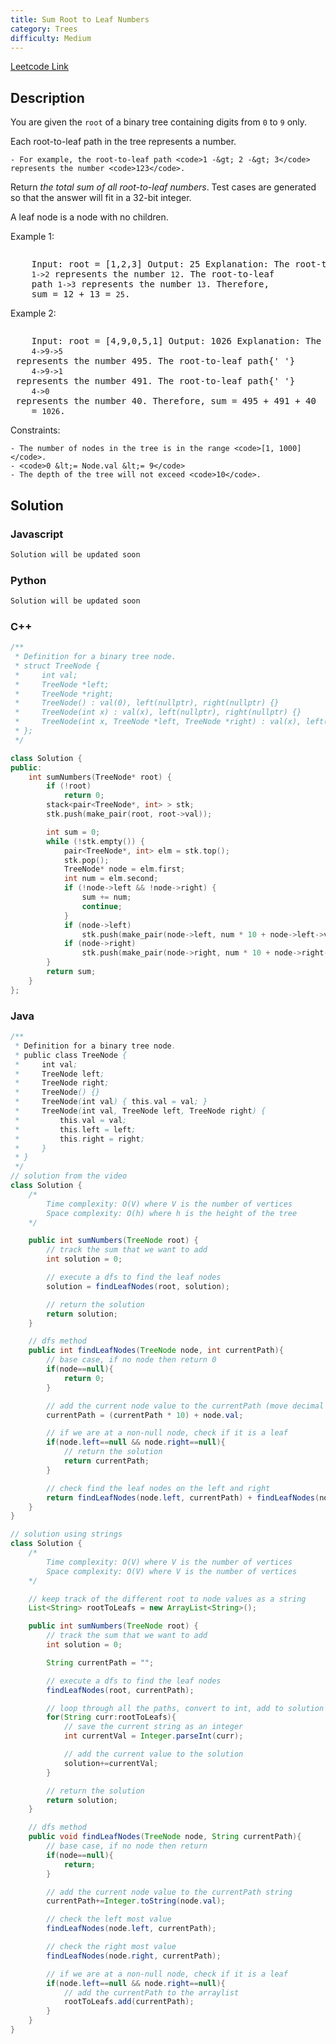 ```yaml
---
title: Sum Root to Leaf Numbers
category: Trees
difficulty: Medium
---
```


<Callout>

[Leetcode Link](https://leetcode.com/problems/sum-root-to-leaf-numbers)

</Callout>

## Description

You are given the <code>root</code> of a binary tree containing digits from <code>0</code> to <code>9</code> only.

Each root-to-leaf path in the tree represents a number.

    - For example, the root-to-leaf path <code>1 -&gt; 2 -&gt; 3</code> represents the number <code>123</code>.

Return _the total sum of all root-to-leaf numbers_. Test cases are generated so that the answer will fit in a 32-bit integer.

A leaf node is a node with no children.

Example 1:

<Image
	alt=""
	src="https://assets.leetcode.com/uploads/2021/02/19/num1tree.jpg"
	width={212}
	height={182}
/>
<br />
<pre className="overflow-x-auto">
	Input: root = [1,2,3] Output: 25 Explanation: The root-to-leaf path{' '}
	<code>1-&gt;2</code> represents the number <code>12</code>. The root-to-leaf
	path <code>1-&gt;3</code> represents the number <code>13</code>. Therefore,
	sum = 12 + 13 = <code>25</code>.
</pre>

Example 2:

<Image
	alt=""
	src="https://assets.leetcode.com/uploads/2021/02/19/num2tree.jpg"
	width={292}
	height={302}
/>
<br />
<pre className="overflow-x-auto">
	Input: root = [4,9,0,5,1] Output: 1026 Explanation: The root-to-leaf path{' '}
	<code>4-&gt;9-&gt;5</code> represents the number 495. The root-to-leaf path{' '}
	<code>4-&gt;9-&gt;1</code> represents the number 491. The root-to-leaf path{' '}
	<code>4-&gt;0</code> represents the number 40. Therefore, sum = 495 + 491 + 40
	= <code>1026</code>.
</pre>

Constraints:

    - The number of nodes in the tree is in the range <code>[1, 1000]</code>.
    - <code>0 &lt;= Node.val &lt;= 9</code>
    - The depth of the tree will not exceed <code>10</code>.

## Solution

### Javascript

```javascript
Solution will be updated soon
```

### Python

```python
Solution will be updated soon
```

### C++

```cpp
/**
 * Definition for a binary tree node.
 * struct TreeNode {
 *     int val;
 *     TreeNode *left;
 *     TreeNode *right;
 *     TreeNode() : val(0), left(nullptr), right(nullptr) {}
 *     TreeNode(int x) : val(x), left(nullptr), right(nullptr) {}
 *     TreeNode(int x, TreeNode *left, TreeNode *right) : val(x), left(left), right(right) {}
 * };
 */

class Solution {
public:
    int sumNumbers(TreeNode* root) {
        if (!root)
            return 0;
        stack<pair<TreeNode*, int> > stk;
        stk.push(make_pair(root, root->val));

        int sum = 0;
        while (!stk.empty()) {
            pair<TreeNode*, int> elm = stk.top();
            stk.pop();
            TreeNode* node = elm.first;
            int num = elm.second;
            if (!node->left && !node->right) {
                sum += num;
                continue;
            }
            if (node->left)
                stk.push(make_pair(node->left, num * 10 + node->left->val));
            if (node->right)
                stk.push(make_pair(node->right, num * 10 + node->right->val));
        }
        return sum;
    }
};

```

### Java

```java
/**
 * Definition for a binary tree node.
 * public class TreeNode {
 *     int val;
 *     TreeNode left;
 *     TreeNode right;
 *     TreeNode() {}
 *     TreeNode(int val) { this.val = val; }
 *     TreeNode(int val, TreeNode left, TreeNode right) {
 *         this.val = val;
 *         this.left = left;
 *         this.right = right;
 *     }
 * }
 */
// solution from the video
class Solution {
    /*
        Time complexity: O(V) where V is the number of vertices
        Space complexity: O(h) where h is the height of the tree
    */

    public int sumNumbers(TreeNode root) {
        // track the sum that we want to add
        int solution = 0;

        // execute a dfs to find the leaf nodes
        solution = findLeafNodes(root, solution);

        // return the solution
        return solution;
    }

    // dfs method
    public int findLeafNodes(TreeNode node, int currentPath){
        // base case, if no node then return 0
        if(node==null){
            return 0;
        }

        // add the current node value to the currentPath (move decimal to right by 1 and add)
        currentPath = (currentPath * 10) + node.val;

        // if we are at a non-null node, check if it is a leaf
        if(node.left==null && node.right==null){
            // return the solution
            return currentPath;
        }

        // check find the leaf nodes on the left and right
        return findLeafNodes(node.left, currentPath) + findLeafNodes(node.right, currentPath);
    }
}

// solution using strings
class Solution {
    /*
        Time complexity: O(V) where V is the number of vertices
        Space complexity: O(V) where V is the number of vertices
    */

    // keep track of the different root to node values as a string
    List<String> rootToLeafs = new ArrayList<String>();

    public int sumNumbers(TreeNode root) {
        // track the sum that we want to add
        int solution = 0;

        String currentPath = "";

        // execute a dfs to find the leaf nodes
        findLeafNodes(root, currentPath);

        // loop through all the paths, convert to int, add to solution
        for(String curr:rootToLeafs){
            // save the current string as an integer
            int currentVal = Integer.parseInt(curr);

            // add the current value to the solution
            solution+=currentVal;
        }

        // return the solution
        return solution;
    }

    // dfs method
    public void findLeafNodes(TreeNode node, String currentPath){
        // base case, if no node then return
        if(node==null){
            return;
        }

        // add the current node value to the currentPath string
        currentPath+=Integer.toString(node.val);

        // check the left most value
        findLeafNodes(node.left, currentPath);

        // check the right most value
        findLeafNodes(node.right, currentPath);

        // if we are at a non-null node, check if it is a leaf
        if(node.left==null && node.right==null){
            // add the currentPath to the arraylist
            rootToLeafs.add(currentPath);
        }
    }
}
```
